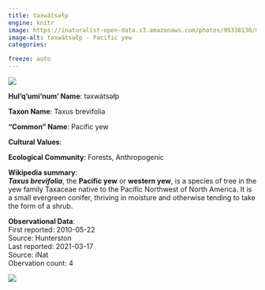 ```yaml
---
title: təxwátsəłp
engine: knitr
image: https://inaturalist-open-data.s3.amazonaws.com/photos/99338130/medium.jpeg
image-alt: təxwátsəłp - Pacific yew
categories:

freeze: auto
---
```

![](https://inaturalist-open-data.s3.amazonaws.com/photos/99338130/medium.jpeg){fig-alt="təxwátsəłp - Pacific yew"}

**Hul'q'umi'num' Name**: təxwátsəłp



**Taxon Name**: Taxus brevifolia

**"Common" Name**: Pacific yew

**Cultural Values**:  

::: {layout-nrow=1 style="width:60%"}

:::

**Ecological Community**: Forests, Anthropogenic

**Wikipedia summary**:  
<i><b>Taxus brevifolia</b></i>, the <b>Pacific yew</b> or <b>western yew</b>, is a species of tree in the yew family Taxaceae native to the Pacific Northwest of North America. It is a small evergreen conifer, thriving in moisture and otherwise tending to take the form of a shrub.

**Observational Data**:   
First reported: 2010-05-22  
Source: Hunterston  
Last reported: 2021-03-17  
Source: iNat  
Obervation count: 4

![](community_dist.png)
